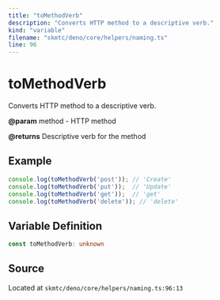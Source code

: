 ```yaml
---
title: "toMethodVerb"
description: "Converts HTTP method to a descriptive verb."
kind: "variable"
filename: "skmtc/deno/core/helpers/naming.ts"
line: 96
---
```


# toMethodVerb

Converts HTTP method to a descriptive verb.


**@param** method - HTTP method

**@returns** Descriptive verb for the method


## Example

```typescript
console.log(toMethodVerb('post')); // 'Create'
console.log(toMethodVerb('put'));  // 'Update'
console.log(toMethodVerb('get'));  // 'get'
console.log(toMethodVerb('delete')); // 'delete'
```

## Variable Definition

```typescript
const toMethodVerb: unknown
```

## Source

Located at `skmtc/deno/core/helpers/naming.ts:96:13`
